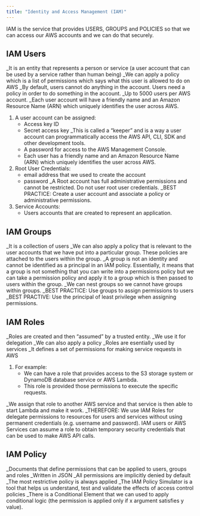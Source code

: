 ```yaml
---
title: "Identity and Access Management (IAM)"
---
```


IAM is the service that provides USERS, GROUPS and POLICIES so that we can access our AWS accounts and we can do that securely.


## IAM Users
_It is an entity that represents a person or service (a user account that can be used by a service rather than human being)
_We can apply a policy which is a list of permissions which says what this user is allowed to do on AWS
_By default, users cannot do anything in the account. Users need a policy in order to do something in the account.
_Up to 5000 users per AWS account.
_Each user account will have a friendly name and an Amazon Resource Name (ARN) which uniquely identifies the user across AWS.

1. A user account can be assigned:
    - Access key ID
    - Secret access key 
_This is called a "keeper" and is a way a user account can programmatically access the AWS API, CLI, SDK and other development tools.
    - A password for access to the AWS Management Console.
    - Each user has a friendly name and an Amazon Resource Name (ARN) which uniquely identifies the user across AWS.
    
2. Root User Credentials:
    - email address that we used to create the account
    - password
_A Root account has full administrative permissions and cannot be restricted. Do not user root user credentials.
_BEST PRACTICE: Create a user account and associate a policy or administrative permissions.

3. Service Accounts:
    - Users accounts that are created to represent an application.


## IAM Groups

_It is a collection of users
_We can also apply a policy that is relevant to the user accounts that we have put into a particular group. These policies are attached to the users within the group.
_A group is not an identity and cannot be identified as a principal in an IAM policy. Essentially, it means that a group is not something that you can write into a permissions policy but we can take a permission policy and apply it to a group which is then passed to users within the group.
_We can nest groups so we cannot have groups within groups.
_BEST PRACTICE: Use groups to assign permissions to users
_BEST PRACTIVE: Use the principal of least privilege when assigning permissions.


## IAM Roles

_Roles are created and then "assumed" by a trusted entity.
_We use it for delegation
_We can also apply a policy
_Roles are esentially used by services
_It defines a set of permissions for making service requests in AWS

1. For example:
    - We can have a role that provides access to the S3 storage system or DynamoDB database service or AWS Lambda.
    - This role is provided those permissions to execute the specific requests.
    
_We assign that role to another AWS service and that service is then able to start Lambda and make it work.
_THEREFORE: We use IAM Roles for delegate permissions to resources for users and services without using permanent credentials (e.g. username and password). IAM users or AWS Services can assume a role to obtain temporary security credentials that can be used to make AWS API calls.


## IAM Policy

_Documents that define permissions that can be applied to users, groups and roles
_Written in JSON
_All permissions are implicitly denied by default
_The most restrictive policy is always applied
_The IAM Policy Simulator is a tool that helps us understand, test and validate the effects of access control policies
_There is a Conditional Element that we can used to apply conditional logic (the permission is applied only if x argument satisfies y value).